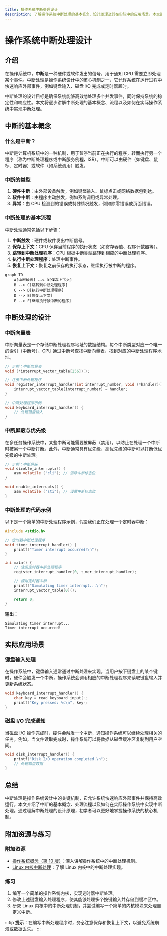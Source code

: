 ```yaml
---
title: 操作系统中断处理设计
description: 了解操作系统中断处理的基本概念、设计原理及其在实际中的应用场景。本文适合初学者，内容涵盖中断处理的定义、流程、代码示例和实际案例。
---
```


# 操作系统中断处理设计

## 介绍

在操作系统中，**中断**是一种硬件或软件发出的信号，用于通知 CPU 需要立即处理某个事件。中断处理是操作系统设计中的核心机制之一，它允许系统在运行过程中快速响应外部事件，例如键盘输入、磁盘 I/O 完成或定时器超时。

中断处理的设计目标是确保系统能够高效地处理多个并发事件，同时保持系统的稳定性和响应性。本文将逐步讲解中断处理的基本概念、流程以及如何在实际操作系统中实现中断处理。

## 中断的基本概念

### 什么是中断？

中断是计算机系统中的一种机制，用于暂停当前正在执行的程序，转而执行另一个程序（称为中断处理程序或中断服务例程，ISR）。中断可以由硬件（如键盘、鼠标、定时器）或软件（如系统调用）触发。

### 中断的类型

1. **硬件中断**：由外部设备触发，例如键盘输入、鼠标点击或网络数据包到达。
2. **软件中断**：由程序主动触发，例如系统调用或异常处理。
3. **异常**：由 CPU 检测到的错误或特殊情况触发，例如除零错误或页面错误。

### 中断处理的基本流程

中断处理通常包括以下步骤：

1. **中断触发**：硬件或软件发出中断信号。
2. **保存上下文**：CPU 保存当前程序的执行状态（如寄存器值、程序计数器等）。
3. **跳转到中断处理程序**：CPU 根据中断类型跳转到相应的中断处理程序。
4. **执行中断处理程序**：处理中断事件。
5. **恢复上下文**：恢复之前保存的执行状态，继续执行被中断的程序。

```mermaid
graph TD
    A[中断触发] --> B[保存上下文]
    B --> C[跳转到中断处理程序]
    C --> D[执行中断处理程序]
    D --> E[恢复上下文]
    E --> F[继续执行被中断的程序]
```

## 中断处理的设计

### 中断向量表

中断向量表是一个存储中断处理程序地址的数据结构。每个中断类型对应一个唯一的索引（中断号），CPU 通过中断号查找中断向量表，找到对应的中断处理程序地址。

```c
// 示例：中断向量表
void (*interrupt_vector_table[256])();

// 注册中断处理程序
void register_interrupt_handler(int interrupt_number, void (*handler)()) {
    interrupt_vector_table[interrupt_number] = handler;
}

// 中断处理程序示例
void keyboard_interrupt_handler() {
    // 处理键盘输入
}
```

### 中断屏蔽与优先级

在多任务操作系统中，某些中断可能需要被屏蔽（禁用），以防止在处理一个中断时被另一个中断打断。此外，中断通常具有优先级，高优先级的中断可以打断低优先级的中断处理。

```c
// 示例：中断屏蔽
void disable_interrupts() {
    asm volatile ("cli"); // 清除中断标志位
}

void enable_interrupts() {
    asm volatile ("sti"); // 设置中断标志位
}
```

### 中断处理的代码示例

以下是一个简单的中断处理程序示例，假设我们正在处理一个定时器中断：

```c
#include <stdio.h>

// 定时器中断处理程序
void timer_interrupt_handler() {
    printf("Timer interrupt occurred!\n");
}

int main() {
    // 注册定时器中断处理程序
    register_interrupt_handler(0, timer_interrupt_handler);

    // 模拟定时器中断
    printf("Simulating timer interrupt...\n");
    interrupt_vector_table[0]();

    return 0;
}
```

**输出：**
```
Simulating timer interrupt...
Timer interrupt occurred!
```

## 实际应用场景

### 键盘输入处理

在操作系统中，键盘输入通常通过中断处理来实现。当用户按下键盘上的某个键时，硬件会触发一个中断，操作系统会调用相应的中断处理程序来读取键盘输入并更新系统状态。

```c
void keyboard_interrupt_handler() {
    char key = read_keyboard_input();
    printf("Key pressed: %c\n", key);
}
```

### 磁盘 I/O 完成通知

当磁盘 I/O 操作完成时，硬件会触发一个中断，通知操作系统可以继续处理相关的任务。例如，当文件读取完成时，操作系统可以将数据从磁盘缓冲区复制到用户空间。

```c
void disk_interrupt_handler() {
    printf("Disk I/O operation completed.\n");
    // 处理磁盘数据
}
```

## 总结

中断处理是操作系统设计中的关键机制，它允许系统快速响应外部事件并保持高效运行。本文介绍了中断的基本概念、处理流程以及如何在实际操作系统中实现中断处理。通过理解中断处理的设计原理，初学者可以更好地掌握操作系统的核心机制。

## 附加资源与练习

### 附加资源
- [操作系统概念（第 10 版）](https://www.os-book.com/)：深入讲解操作系统中的中断处理机制。
- [Linux 内核中断处理](https://www.kernel.org/doc/html/latest/core-api/interrupts.html)：了解 Linux 内核中的中断处理实现。

### 练习
1. 编写一个简单的操作系统内核，实现定时器中断处理。
2. 修改上述键盘输入处理程序，使其能够处理多个按键输入并存储到缓冲区中。
3. 研究 Linux 内核中的中断处理机制，并尝试编写一个简单的内核模块来处理自定义中断。

:::tip
**提示**：在编写中断处理程序时，务必注意保存和恢复上下文，以避免系统崩溃或数据丢失。
:::